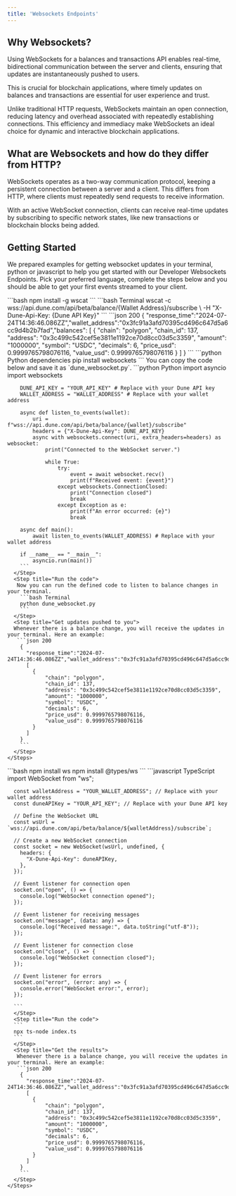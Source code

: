 ```yaml
---
title: 'Websockets Endpoints'
---
```



## Why Websockets?
Using WebSockets for a balances and transactions API enables real-time, bidirectional communication between the server and clients, 
ensuring that updates are instantaneously pushed to users. 

This is crucial for blockchain applications, where timely updates on balances 
and transactions are essential for user experience and trust. 

Unlike traditional HTTP requests, WebSockets maintain an open connection, 
reducing latency and overhead associated with repeatedly establishing connections. 
This efficiency and immediacy make WebSockets an ideal choice for
 dynamic and interactive blockchain applications.

## What are Websockets and how do they differ from HTTP?
WebSockets operates as a two-way communication protocol, keeping a persistent connection between a server and a client. 
This differs from HTTP, where clients must repeatedly send requests to receive information.

With an active WebSocket connection, clients can receive real-time updates by subscribing to specific network states, 
like new transactions or blockchain blocks being added.

## Getting Started
We prepared examples for getting websocket updates in your terminal, python or javascript to help you get started with our Developer Websockets Endpoints.
Pick your preferred language, complete the steps below and you should be able to get your first events streamed to your client.

<AccordionGroup>
  <Accordion title="Terminal">
    <Steps>
      <Step title="Install the dependencies">
        ```bash 
        npm install -g wscat
        ```
      </Step>
      <Step title="Call the webhook">
        ```bash Terminal
          wscat -c wss://api.dune.com/api/beta/balance/{Wallet Address}/subscribe \
            -H "X-Dune-Api-Key: {Dune API Key}"
        ```
      </Step>
      <Step title="Get balance changes in your terminal">
        ```json 200
        { 
          "response_time":"2024-07-24T14:36:46.086ZZ","wallet_address":"0x3fc91a3afd70395cd496c647d5a6cc9d4b2b7fad","balances":
          [
            {
                "chain": "polygon",
                "chain_id": 137,
                "address": "0x3c499c542cef5e3811e1192ce70d8cc03d5c3359",
                "amount": "1000000",
                "symbol": "USDC",
                "decimals": 6,
                "price_usd": 0.9999765798076116,
                "value_usd": 0.9999765798076116
            }
          ]
        }
        ```
      </Step>
    </Steps>
  </Accordion>

  <Accordion title="Python">
    <Steps>
      <Step title="Install the dependencies">
      ```python Python dependencies
      pip install websockets
      ```
      </Step>
      <Step title="Define the python code">
      You can copy the code below and save it as `dune_websocket.py`.
      ```python Python
        import asyncio
        import websockets

        DUNE_API_KEY = "YOUR_API_KEY" # Replace with your Dune API key
        WALLET_ADDRESS = "WALLET_ADDRESS" # Replace with your wallet address

        async def listen_to_events(wallet):
            uri = f"wss://api.dune.com/api/beta/balance/{wallet}/subscribe"  
            headers = {"X-Dune-Api-Key": DUNE_API_KEY}  
            async with websockets.connect(uri, extra_headers=headers) as websocket:
                print("Connected to the WebSocket server.")
                
                while True:
                    try:
                        event = await websocket.recv()
                        print(f"Received event: {event}")
                    except websockets.ConnectionClosed:
                        print("Connection closed")
                        break
                    except Exception as e:
                        print(f"An error occurred: {e}")
                        break

        async def main():
            await listen_to_events(WALLET_ADDRESS) # Replace with your wallet address

        if __name__ == "__main__":
            asyncio.run(main())
        ```
      </Step>
      <Step title="Run the code">
       Now you can run the defined code to listen to balance changes in your terminal.
        ```bash Terminal
        python dune_websocket.py
        ```
      </Step>
      <Step title="Get updates pushed to you">
      Whenever there is a balance change, you will receive the updates in your terminal. Here an example:
       ```json 200
        { 
          "response_time":"2024-07-24T14:36:46.086ZZ","wallet_address":"0x3fc91a3afd70395cd496c647d5a6cc9d4b2b7fad","balances":
          [
            {
                "chain": "polygon",
                "chain_id": 137,
                "address": "0x3c499c542cef5e3811e1192ce70d8cc03d5c3359",
                "amount": "1000000",
                "symbol": "USDC",
                "decimals": 6,
                "price_usd": 0.9999765798076116,
                "value_usd": 0.9999765798076116
            }
          ]
        }
        ```
      </Step>
    </Steps>
  </Accordion>

  <Accordion title="Javascript">
    <Steps>
      <Step title="Install the dependencies">
      ```bash
      npm install ws
      npm install @types/ws
      ```
      </Step>
      <Step title="Define your typescript code">
      ```javascript TypeScript
      import WebSocket from "ws";

      const walletAddress = "YOUR_WALLET_ADDRESS"; // Replace with your wallet address
      const duneAPIKey = "YOUR_API_KEY"; // Replace with your Dune API key

      // Define the WebSocket URL
      const wsUrl = `wss://api.dune.com/api/beta/balance/${walletAddress}/subscribe`;

      // Create a new WebSocket connection
      const socket = new WebSocket(wsUrl, undefined, {
        headers: {
          "X-Dune-Api-Key": duneAPIKey,
        },
      });

      // Event listener for connection open
      socket.on("open", () => {
        console.log("WebSocket connection opened");
      });

      // Event listener for receiving messages
      socket.on("message", (data: any) => {
        console.log("Received message:", data.toString("utf-8"));
      });

      // Event listener for connection close
      socket.on("close", () => {
        console.log("WebSocket connection closed");
      });

      // Event listener for errors
      socket.on("error", (error: any) => {
        console.error("WebSocket error:", error);
      });

      ```
      </Step>
      <Step title="Run the code">
      ```
      npx ts-node index.ts
      ```
      </Step>
      <Step title="Get the results">
       Whenever there is a balance change, you will receive the updates in your terminal. Here an example:
       ```json 200
        { 
          "response_time":"2024-07-24T14:36:46.086ZZ","wallet_address":"0x3fc91a3afd70395cd496c647d5a6cc9d4b2b7fad","balances":
          [
            {
                "chain": "polygon",
                "chain_id": 137,
                "address": "0x3c499c542cef5e3811e1192ce70d8cc03d5c3359",
                "amount": "1000000",
                "symbol": "USDC",
                "decimals": 6,
                "price_usd": 0.9999765798076116,
                "value_usd": 0.9999765798076116
            }
          ]
        }
        ```
      </Step>
    </Steps>
  </Accordion>
</AccordionGroup>



 